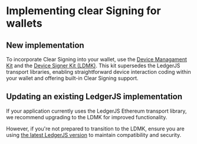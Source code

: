 # Implementing clear Signing for wallets

## New implementation

To incorporate Clear Signing into your wallet, use the [Device Managament Kit](../device-interaction/getting-started) and the [Device Signer Kit (LDMK)](../device-interaction/integration/ldmk/how_to_use_a_signer). 
This kit supersedes the LedgerJS transport libraries, enabling straightforward device interaction coding within your wallet and offering built-in Clear Signing support.

## Updating an existing LedgerJS implementation

If your application currently uses the LedgerJS Ethereum transport library, we recommend upgrading to the LDMK for improved functionality. 

However, if you're not prepared to transition to the LDMK, ensure you are using [the latest LedgerJS version](https://github.com/LedgerHQ/ledger-live/tree/b2163a6eaafd46390d4a14bad8e62fcc10454c05/libs/ledgerjs/packages/hw-app-eth) to maintain compatibility and security.